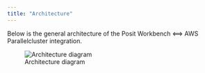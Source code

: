 ```yaml
---
title: "Architecture"
--- 
```


Below is the general architecture of the Posit Workbench <==> AWS Parallelcluster integration. 

![Architecture diagram](AWS PC.drawio.png){#architecture}
